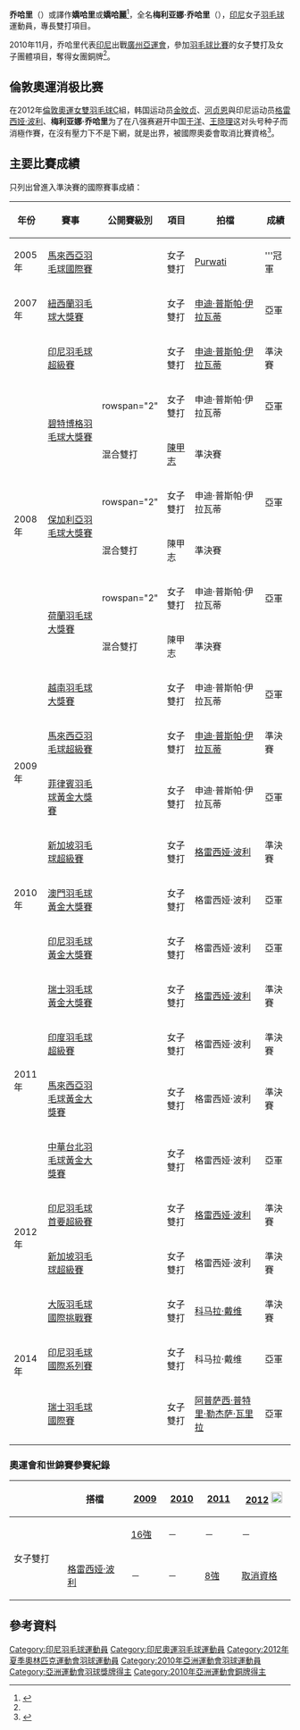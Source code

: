 {{noteTA|G1=Badminton}}
{{Infobox 羽球選手
| playername              = 梅利亚娜·乔哈里<br/>{{lang|en|Meiliana Jauhari}}
| image                   = 
| size                    = 
| caption                 = 
| birth_name              = 
| date_of_birth           = {{birth_date_and_age|1984|5|7}}<ref name="廣州亞運">[http://www.gz2010.cn/info/CHN/ZB/ZBB101A_BD@@@@@@@@@@@@@@@CHN_number=217344.htm 2010年廣州亞運會官方網站 羽毛球 -  梅利亚娜·乔哈里 - 简历]</ref>
| place_of_birth          = {{INA}}
| residence               =
| height                  = {{height|m=1.68}}<ref name="廣州亞運"/>
| weight                  = {{weight|kg=56}}<ref name="廣州亞運"/>
| handedness              = 
| country                 = {{INA}}
| years_intldebut         =
| years_started           = 
| coach                   = 
| event                   = 女子雙打
| highest_ranking         = 第5位（女雙-[[格雷西娅·波利|波利]]）
| date_of_highest_ranking = 2011年5月12日<ref name="highest-ranking">[http://bwfcontent.tournamentsoftware.com/ranking/player.aspx?id=4623&player=108004 BWF World Ranking - Ranking of Meiliana JAUHARI (51113)] {{Wayback|url=http://bwfcontent.tournamentsoftware.com/ranking/player.aspx?id=4623&player=108004 |date=20210106045007 }}{{en}}</ref>
| current_ranking         = 第18位（女雙-[[格雷西娅·波利|波利]]）<br/>第240位（女雙-[[利利亚纳·纳西尔|纳西尔]]）
| date_of_current_ranking = 2013年3月21日<ref>[http://bwfcontent.tournamentsoftware.com/ranking/category.aspx?id=4623&category=475 BWF World Ranking - BWF世界排名榜 (3/21/2013) - Women's doubles] {{Wayback|url=http://bwfcontent.tournamentsoftware.com/ranking/category.aspx?id=4623&category=475 |date=20210106045005 }}{{en}}</ref>
| played                  = 178勝–95負（女雙）<br/>22勝–8負（混雙）
| titles                  = 
| bwf_profile             = 50CE8E77-DDDF-424D-8E38-26B607031E7C
| bwf_id                  = 51113
| updated                 = 2013年3月21日
}}
{{MedalTableTop}}
{{MedalSport | 女子[[羽毛球|羽毛球]]}}
{{MedalCountry | {{INA}}}}
{{MedalCompetition | [[尤伯杯|尤伯杯]]}}
{{MedalBronze | [[2010年優霸盃|2010年 吉隆坡]] | [[2010年優霸盃|女子團體]]}}
{{MedalCompetition | [[蘇迪曼盃|蘇迪曼盃]]}}
{{MedalBronze| [[2011年蘇迪曼盃|2011年 青島]] | [[2011年蘇迪曼盃|混合團體]]}}
{{MedalCompetition | [[亞洲運動會|亞洲運動會]]}}
{{MedalBronze | [[2010年亞洲運動會|2010年 廣州]] | [[2010年亞洲運動會羽毛球比賽|女子團體]] }}
{{MedalBottom}}
'''乔哈里'''（{{bd|1984年|5月7日}}）或譯作'''嬌哈里'''或'''嬌哈麗'''<ref>{{Cite web |url=http://www.hkbadmintonassn.org.hk/images/stories/files/hkopn.pdf |title=YONEX-SUNRISE 2010 香港公開羽毛球超級賽 - 參加球員名單 |accessdate=2011-03-22 |archive-date=2010-12-05 |archive-url=https://web.archive.org/web/20101205083847/http://www.hkbadmintonassn.org.hk/images/stories/files/hkopn.pdf |dead-url=yes }}</ref>，全名'''梅利亚娜·乔哈里'''（{{lang-en|Meiliana JAUHARI}}），[[印尼|印尼]]女子[[羽毛球|羽毛球]]運動員，專長雙打項目。

2010年11月，乔哈里代表[[2010年亞洲運動會印尼代表團|印尼]]出戰[[廣州|廣州]][[2010年亞洲運動會|亞運會]]，參加[[2010年亞洲運動會羽毛球比賽|羽毛球比賽]]的女子雙打及女子團體項目，奪得女團銅牌<ref name="廣州亞運"/>。
==倫敦奧運消极比赛 ==
在2012年[[2012年夏季奥林匹克运动会|倫敦奧運]][[2012年夏季奧林匹克運動會羽毛球女子雙打比賽|女雙羽毛球]]C組，韩国运动员[[金旼贞|金旼贞]]、[[河贞恩|河贞恩]]與印尼运动员[[格雷西娅·波利|格雷西娅·波利]]、'''梅利亚娜·乔哈里'''为了在八强赛避开中国[[于洋_(羽毛球运动员)|于洋]]、[[王晓理|王晓理]]这对头号种子而消極作賽，在沒有壓力下不是下網，就是出界，被國際奧委會取消比賽資格<ref>{{cite news|title=涉羽毛球赛丑闻8选手被取消资格|url=http://www.bbc.co.uk/zhongwen/simp/sports/2012/08/120801_badminton_disqualified.shtml|newspaper=BBC中文网|date=2012-08-01|accessdate=2012-08-02|archive-date=2012-08-03|archive-url=https://web.archive.org/web/20120803064418/http://www.bbc.co.uk/zhongwen/simp/sports/2012/08/120801_badminton_disqualified.shtml|dead-url=no}}</ref>。

==主要比賽成績==
只列出曾進入準決賽的國際賽事成績：
{| class=wikitable style="text-align:center; font-size:small;" 
!width="50"|年份
!width="180"|賽事
!width="80"|公開賽級別
!width="60"|項目
!width="190"|拍檔
!width="50"|成績
|-
!rowspan="1"|2005年
|[[2005年馬來西亞羽毛球國際賽|馬來西亞羽毛球國際賽]]
|{{n/a}}
|女子雙打
|[[Purwati|Purwati]]
|bgcolor="gold"|'''冠軍
|-
!rowspan="1"|2007年
|[[2007年紐西蘭羽毛球大獎賽|紐西蘭羽毛球大獎賽]]
|{{BWFGP}}
|女子雙打
|[[申迪·普斯帕·伊拉瓦蒂|申迪·普斯帕·伊拉瓦蒂]]
|bgcolor="silver"|亞軍
|-
!rowspan="8"|2008年
|[[2008年印度尼西亞羽毛球超級賽|印尼羽毛球超級賽]]
|{{BWFSS}}
|女子雙打
|[[申迪·普斯帕·伊拉瓦蒂|申迪·普斯帕·伊拉瓦蒂]]
|bgcolor="#b8860b"|準決賽
|-
|rowspan="2"|[[2008年碧特博格羽毛球大獎賽|碧特博格羽毛球大獎賽]]
|rowspan="2" {{BWFGP}}
|女子雙打
|申迪·普斯帕·伊拉瓦蒂
|bgcolor="silver"|亞軍
|-
|混合雙打
|[[陳甲志|陳甲志]]
|bgcolor="#b8860b"|準決賽
|-
|rowspan="2"|[[2008年保加利亞羽毛球大獎賽|保加利亞羽毛球大獎賽]]
|rowspan="2" {{BWFGP}}
|女子雙打
|申迪·普斯帕·伊拉瓦蒂
|bgcolor="silver"|亞軍
|-
|混合雙打
|陳甲志
|bgcolor="#b8860b"|準決賽
|-
|rowspan="2"|[[2008年荷蘭羽毛球大獎賽|荷蘭羽毛球大獎賽]]
|rowspan="2" {{BWFGP}}
|女子雙打
|申迪·普斯帕·伊拉瓦蒂
|bgcolor="silver"|亞軍
|-
|混合雙打
|陳甲志
|bgcolor="#b8860b"|準決賽
|-
|[[2008年越南羽毛球大獎賽|越南羽毛球大獎賽]]
|{{BWFGP}}
|女子雙打
|申迪·普斯帕·伊拉瓦蒂
|bgcolor="silver"|亞軍
|-
!rowspan="2"|2009年
|[[2009年馬來西亞羽毛球超級賽|馬來西亞羽毛球超級賽]]
|{{BWFSS}}
|女子雙打
|[[申迪·普斯帕·伊拉瓦蒂|申迪·普斯帕·伊拉瓦蒂]]
|bgcolor="#b8860b"|準決賽
|-
|[[2009年菲律賓羽毛球黃金大獎賽|菲律賓羽毛球黃金大獎賽]]
|{{BWFGPG}}
|女子雙打
|申迪·普斯帕·伊拉瓦蒂
|bgcolor="silver"|亞軍
|-
!rowspan="3"|2010年
|[[2010年新加坡羽毛球超級賽|新加坡羽毛球超級賽]]
|{{BWFSS}}
|女子雙打
|[[格雷西娅·波利|格雷西娅·波利]]
|bgcolor="#b8860b"|準決賽
|-
|[[2010年澳門羽毛球格蘭披治黃金大獎賽|澳門羽毛球黃金大獎賽]]
|{{BWFGPG}}
|女子雙打
|格雷西娅·波利
|bgcolor="silver"|亞軍
|-
|[[2010年印度尼西亞羽毛球黃金大獎賽|印尼羽毛球黃金大獎賽]]
|{{BWFGPG}}
|女子雙打
|格雷西娅·波利
|bgcolor="silver"|亞軍
|-
!rowspan="4"|2011年
|[[2011年瑞士羽毛球黃金大獎賽|瑞士羽毛球黃金大獎賽]]
|{{BWFGPG}}
|女子雙打
|[[格雷西娅·波利|格雷西娅·波利]]
|bgcolor="#b8860b"|準決賽
|-
|[[2011年印度羽毛球超級賽|印度羽毛球超級賽]]
|{{BWFSS}}
|女子雙打
|格雷西娅·波利
|bgcolor="#b8860b"|準決賽
|-
|[[2011年馬來西亞羽毛球黃金大獎賽|馬來西亞羽毛球黃金大獎賽]]
|{{BWFGPG}}
|女子雙打
|格雷西娅·波利
|bgcolor="#b8860b"|準決賽
|-
|[[2011年中華台北羽球公開賽|中華台北羽毛球黃金大獎賽]]
|{{BWFGPG}}
|女子雙打
|格雷西娅·波利
|bgcolor="silver"|亞軍
|-
!rowspan="2"|2012年
|[[2012年印度尼西亞羽毛球首要超級賽|印尼羽毛球首要超級賽]]
|{{BWFSSP}}
|女子雙打
|[[格雷西娅·波利|格雷西娅·波利]]
|bgcolor="#b8860b"|準決賽
|-
|[[2012年新加坡羽毛球超級賽|新加坡羽毛球超級賽]]
|{{BWFSS}}
|女子雙打
|格雷西娅·波利
|bgcolor="#b8860b"|準決賽
|-
!rowspan="3"|2014年
|[[2014年大阪羽毛球國際挑戰賽|大阪羽毛球國際挑戰賽]]
|{{BWFIC}}
|女子雙打
|[[科马拉·戴维|科马拉·戴维]]
|bgcolor="#b8860b"|準決賽
|-
|[[2014年印度尼西亞羽毛球國際系列賽|印尼羽毛球國際系列賽]]
|{{BWFIS}}
|女子雙打
|科马拉·戴维
|bgcolor="silver"|亞軍
|-
|[[2014年瑞士羽毛球國際賽|瑞士羽毛球國際賽]]
|{{BWFIC}}
|女子雙打
|[[阿普萨西·普特里·勒杰萨·瓦里拉|阿普萨西·普特里·勒杰萨·瓦里拉]]
|bgcolor="silver"|亞軍
|}
{{BWF賽事級別索引}}

===奧運會和世錦賽參賽紀錄===
{| class=wikitable style="text-align:center; font-size:small;" 
!
!搭檔
!width="50"|[[2009年世界羽毛球錦標賽|2009]]
!width="50"|[[2010年世界羽毛球錦標賽|2010]]
!width="50"|[[2011年世界羽毛球錦標賽|2011]]
!width="80"|[[2012年夏季奧林匹克運動會羽毛球比賽|2012]] [[File:Olympic_rings_without_rims.svg|20px]]
|-
!rowspan="2" width="80"|女子雙打
|align="left"|{{nowrap|[[申迪·普斯帕·伊拉瓦蒂|申迪·普斯帕·伊拉瓦蒂]]}}
|[[2009年世界羽毛球錦標賽女子雙打項目|16強]]
|－
|－
|－
|-
|align="left"|[[格雷西娅·波利|格雷西娅·波利]]
|－
|－
|[[2011年世界羽毛球錦標賽女子雙打項目|8強]]
|[[2012年夏季奧林匹克運動會羽毛球女子雙打比賽|取消資格]]
|}

==參考資料==
{{Reflist}}

{{DEFAULTSORT:Jauhari Meiliana}}
[[Category:印尼羽毛球運動員|Category:印尼羽毛球運動員]]
[[Category:印尼奧運羽毛球運動員|Category:印尼奧運羽毛球運動員]]
[[Category:2012年夏季奧林匹克運動會羽球運動員|Category:2012年夏季奧林匹克運動會羽球運動員]]
[[Category:2010年亞洲運動會羽球運動員|Category:2010年亞洲運動會羽球運動員]]
[[Category:亞洲運動會羽球獎牌得主|Category:亞洲運動會羽球獎牌得主]]
[[Category:2010年亞洲運動會銅牌得主|Category:2010年亞洲運動會銅牌得主]]